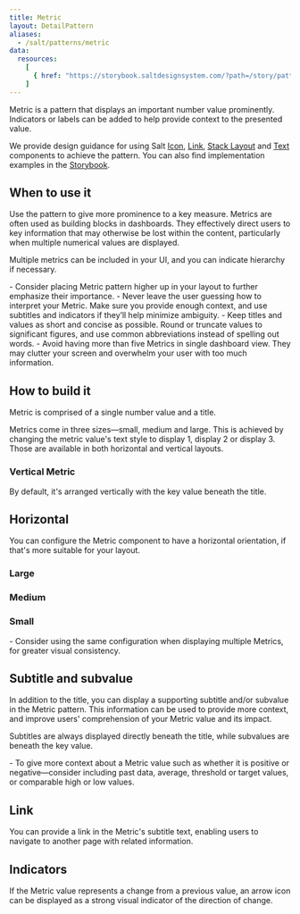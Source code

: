 ```yaml
---
title: Metric
layout: DetailPattern
aliases:
  - /salt/patterns/metric
data:
  resources:
    [
      { href: "https://storybook.saltdesignsystem.com/?path=/story/patterns-metric--metric", label: "Examples" },
    ]
---
```


Metric is a pattern that displays an important number value prominently. Indicators or labels can be added to help provide context to the presented value.

  <Diagram
    src="/img/patterns/metric/metric.png"
    alt="Two example metrics displaying positive and negative indicators."
    contentPosition="top"
    border
  />

We provide design guidance for using Salt [Icon](/salt/components/icon), [Link](/salt/components/link), [Stack Layout](/salt/components/stack-layout) and [Text](/salt/components/text) components to achieve the pattern. You can also find implementation examples in the [Storybook](https://storybook.saltdesignsystem.com/?path=/story/patterns-metric--metric).

## When to use it

Use the pattern to give more prominence to a key measure. Metrics are often used as building blocks in dashboards. They effectively direct users to key information that may otherwise be lost within the content, particularly when multiple numerical values are displayed.

Multiple metrics can be included in your UI, and you can indicate hierarchy if necessary.

<ExampleContainer type="positive" customPillText="Best practices">
  - Consider placing Metric pattern higher up in your layout to further emphasize their importance.
  - Never leave the user guessing how to interpret your Metric. Make sure you provide enough context, and use subtitles and indicators if they’ll help minimize ambiguity.
  - Keep titles and values as short and concise as possible. Round or truncate values to significant figures, and use common abbreviations instead of spelling out words.
  - Avoid having more than five Metrics in single dashboard view. They may clutter your screen and overwhelm your user with too much information.
</ExampleContainer>

## How to build it

Metric is comprised of a single number value and a title. 

Metrics come in three sizes—small, medium and large. This is achieved by changing the metric value's text style to display 1, display 2 or display 3. Those are available in both horizontal and vertical layouts.

### Vertical Metric

By default, it's arranged vertically with the key value beneath the title.

  <Diagram
    src="/img/patterns/metric/vertical.png"
    alt="Example showing metric with vertical layout."
    contentPosition="top"
    border
  />

## Horizontal

You can configure the Metric component to have a horizontal orientation, if that's more suitable for your layout. 

### Large

  <Diagram
    src="/img/patterns/metric/horizontal-large.png"
    alt="Example showing large metric with horizontal layout."
    contentPosition="top"
    border
  />

### Medium

  <Diagram
    src="/img/patterns/metric/horizontal-medium.png"
    alt="Example showing medium metric with horizontal layout."
    contentPosition="top"
    border
  />

### Small

  <Diagram
    src="/img/patterns/metric/horizontal-small.png"
    alt="Example showing small metric with horizontal layout."
    contentPosition="top"
    border
  />

<ExampleContainer type="positive" customPillText="Best practices">
  - Consider using the same configuration when displaying multiple Metrics, for greater visual consistency.
</ExampleContainer>

## Subtitle and subvalue

In addition to the title, you can display a supporting subtitle and/or subvalue in the Metric pattern. This information can be used to provide more context, and improve users' comprehension of your Metric value and its impact.

Subtitles are always displayed directly beneath the title, while subvalues are beneath the key value.
  
  <Diagram
    src="/img/patterns/metric/subtitle.png"
    alt="Example showing metric with a subtitle and subvalue."
    contentPosition="top"
    border
  />

<ExampleContainer type="positive" customPillText="Best practices">
  - To give more context about a Metric value such as whether it is positive or negative—consider including past data, average, threshold or target values, or comparable high or low values.
</ExampleContainer>

## Link

  <Diagram
    src="/img/patterns/metric/link.png"
    alt="Example showing metric with a link."
    contentPosition="top"
    border
  />

You can provide a link in the Metric's subtitle text, enabling users to navigate to another page with related information.

## Indicators

If the Metric value represents a change from a previous value, an arrow icon can be displayed as a strong visual indicator of the direction of change.

  <Diagram
    src="/img/patterns/metric/indicators.png"
    alt="Example showing two metrica with positive and negative indicators."
    contentPosition="top"
    border
  />
